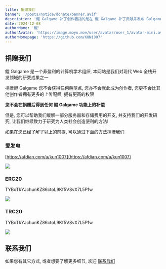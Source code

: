 ```yaml
---
title: 捐赠我们
banner: '/posts/notice/donate/banner.avif'
description: '鲲 Galgame 补丁创作者指的是在 鲲 Galgame 补丁贡献并发布 Galgame 补丁资源的众多 Galgame 爱好者, 它由无数热爱 Galgame 的人们组成'
date: 2024-12-08
authorName: '鲲'
authorAvatar: 'https://image.moyu.moe/user/avatar/user_1/avatar-mini.avif'
authorHomepage: 'https://github.com/KUN1007'
---
```


## 捐赠我们

鲲 Galgame 是一个非盈利的计算机学术组织, 本网站是我们对现代 Web 全栈开发领域的研究成果之一

捐赠鲲 Galgame 您不会获得任何萌萌点, 您亦不会就此成为创作者, 您更不会比其他创作者拥有更多的上传配额, 拥有更高的权限

**您不会在捐赠后得到任何 鲲 Galgame 功能上的补偿**

但是, 您可以帮助我们缓解一部分服务器和存储费用的开支, 并支持我们的开发研究, 让我们继续致力于研究为人类社会创造便利的方法!

如果在您已经了解了以上的前提, 可以通过下面的方法捐赠我们

### 爱发电

[https://afdian.com/a/kun1007](https://afdian.com/a/kun1007)

![](/posts/notice/donate/qr1.avif)

### ERC20

TYBoTkYJchunKZ86ctoL9Kf5VSvX7L5P1w

![](/posts/notice/donate/qr2.avif)

### TRC20

TYBoTkYJchunKZ86ctoL9Kf5VSvX7L5P1w

![](/posts/notice/donate/qr3.avif)

## 联系我们

如果您有其它方式, 或者想要了解更多细节, 欢迎 [联系我们](/about/notice/feedback)
